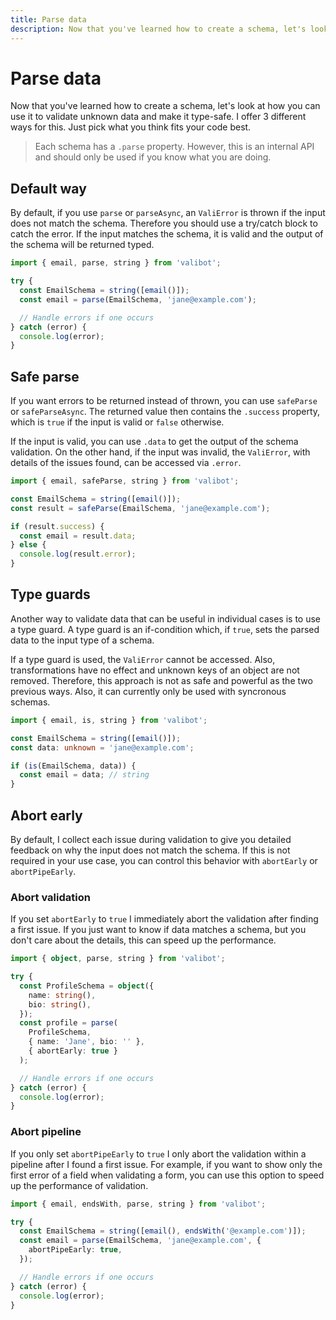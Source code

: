 ```yaml
---
title: Parse data
description: Now that you've learned how to create a schema, let's look at how you can use it to validate unknown data and make it type-safe.
---
```



# Parse data

Now that you've learned how to create a schema, let's look at how you can use it to validate unknown data and make it type-safe. I offer 3 different ways for this. Just pick what you think fits your code best.

> Each schema has a `.parse` property. However, this is an internal API and should only be used if you know what you are doing.

## Default way

By default, if you use <Link href="/api/parse">`parse`</Link> or <Link href="/api/parseAsync">`parseAsync`</Link>, an <Link href="/api/ValiError">`ValiError`</Link> is thrown if the input does not match the schema. Therefore you should use a try/catch block to catch the error. If the input matches the schema, it is valid and the output of the schema will be returned typed.

```ts
import { email, parse, string } from 'valibot';

try {
  const EmailSchema = string([email()]);
  const email = parse(EmailSchema, 'jane@example.com');

  // Handle errors if one occurs
} catch (error) {
  console.log(error);
}
```

## Safe parse

If you want errors to be returned instead of thrown, you can use <Link href="/api/safeParse">`safeParse`</Link> or <Link href="/api/safeParseAsync">`safeParseAsync`</Link>. The returned value then contains the `.success` property, which is `true` if the input is valid or `false` otherwise.

If the input is valid, you can use `.data` to get the output of the schema validation. On the other hand, if the input was invalid, the <Link href="/api/ValiError">`ValiError`</Link>, with details of the issues found, can be accessed via `.error`.

```ts
import { email, safeParse, string } from 'valibot';

const EmailSchema = string([email()]);
const result = safeParse(EmailSchema, 'jane@example.com');

if (result.success) {
  const email = result.data;
} else {
  console.log(result.error);
}
```

## Type guards

Another way to validate data that can be useful in individual cases is to use a type guard. A type guard is an if-condition which, if `true`, sets the parsed data to the input type of a schema.

If a type guard is used, the <Link href="/api/ValiError">`ValiError`</Link> cannot be accessed. Also, transformations have no effect and unknown keys of an object are not removed. Therefore, this approach is not as safe and powerful as the two previous ways. Also, it can currently only be used with syncronous schemas.

```ts
import { email, is, string } from 'valibot';

const EmailSchema = string([email()]);
const data: unknown = 'jane@example.com';

if (is(EmailSchema, data)) {
  const email = data; // string
}
```

## Abort early

By default, I collect each issue during validation to give you detailed feedback on why the input does not match the schema. If this is not required in your use case, you can control this behavior with `abortEarly` or `abortPipeEarly`.

### Abort validation

If you set `abortEarly` to `true` I immediately abort the validation after finding a first issue. If you just want to know if data matches a schema, but you don't care about the details, this can speed up the performance.

```ts
import { object, parse, string } from 'valibot';

try {
  const ProfileSchema = object({
    name: string(),
    bio: string(),
  });
  const profile = parse(
    ProfileSchema,
    { name: 'Jane', bio: '' },
    { abortEarly: true }
  );

  // Handle errors if one occurs
} catch (error) {
  console.log(error);
}
```

### Abort pipeline

If you only set `abortPipeEarly` to `true` I only abort the validation within a pipeline after I found a first issue. For example, if you want to show only the first error of a field when validating a form, you can use this option to speed up the performance of validation.

```ts
import { email, endsWith, parse, string } from 'valibot';

try {
  const EmailSchema = string([email(), endsWith('@example.com')]);
  const email = parse(EmailSchema, 'jane@example.com', {
    abortPipeEarly: true,
  });

  // Handle errors if one occurs
} catch (error) {
  console.log(error);
}
```

